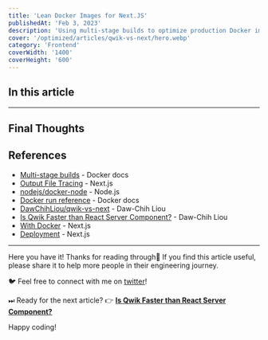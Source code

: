 ```yaml
---
title: 'Lean Docker Images for Next.JS'
publishedAt: 'Feb 3, 2023'
description: 'Using multi-stage builds to optimize production Docker image for faster deployment.'
cover: '/optimized/articles/qwik-vs-next/hero.webp'
category: 'Frontend'
coverWidth: '1400'
coverHeight: '600'
---
```


## In this article

---

## Final Thoughts

## References

- [Multi-stage builds][1] - Docker docs
- [Output File Tracing][2] - Next.js
- [nodejs/docker-node][3] - Node.js
- [Docker run reference][4] - Docker docs
- [DawChihLiou/qwik-vs-next][5] - Daw-Chih Liou
- [Is Qwik Faster than React Server Component?][6] - Daw-Chih Liou
- [With Docker][7] - Next.js
- [Deployment][8] - Next.js

[1]: https://docs.docker.com/build/building/multi-stage/
[2]: https://nextjs.org/docs/advanced-features/output-file-tracing
[3]: https://github.com/nodejs/docker-node/tree/b4117f9333da4138b03a546ec926ef50a31506c3#nodealpine
[4]: https://docs.docker.com/engine/reference/run/
[5]: https://github.com/DawChihLiou/qwik-vs-next
[6]: https://dawchihliou.github.io/articles/is-qwik-faster-than-react-server-component
[7]: https://github.com/vercel/next.js/tree/canary/examples/with-docker
[8]: https://nextjs.org/docs/deployment

---

Here you have it! Thanks for reading through🙌
If you find this article useful, please share it to help more people in their engineering journey.

🐦 Feel free to connect with me on [twitter](https://twitter.com/dawchihliou)!

⏭ Ready for the next article? 👉 [**Is Qwik Faster than React Server Component?**](/articles/is-qwik-faster-than-react-server-component)

Happy coding!
